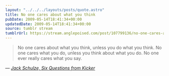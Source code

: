 ```yaml
---
layout: "../../../layouts/posts/quote.astro"
title: No one cares about what you think
pubDate: 2009-05-14T18:41:34+00:00
updatedDate: 2009-05-14T18:41:34+00:00
source: tumblr stream
tumblrUrl: https://stream.anglepoised.com/post/107799136/no-one-cares-about-what-you-think-unless-you-do
---
```


> No one cares about what you think, unless you do what you think. No one cares what you do, unless you think about what you do. No one ever really cares what you say.

— <cite>[Jack Schulze, _Six Questions from Kicker_](http://www.kickerstudio.com/blog/2009/05/six-questions-from-kicker-jack-schulze/)</cite>
